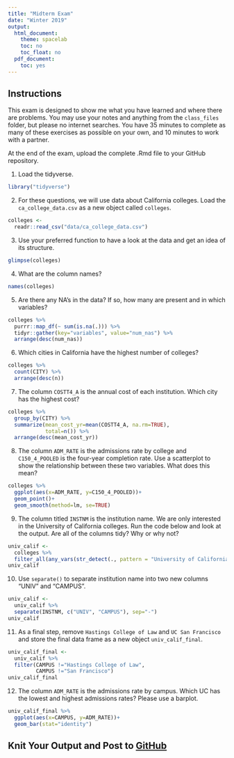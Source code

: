 ```yaml
---
title: "Midterm Exam"
date: "Winter 2019"
output:
  html_document:
    theme: spacelab
    toc: no
    toc_float: no
  pdf_document:
    toc: yes
---
```


## Instructions
This exam is designed to show me what you have learned and where there are problems. You may use your notes and anything from the `class_files` folder, but please no internet searches. You have 35 minutes to complete as many of these exercises as possible on your own, and 10 minutes to work with a partner.  

At the end of the exam, upload the complete .Rmd file to your GitHub repository.  

1. Load the tidyverse.
```r
library("tidyverse")
```

2. For these questions, we will use data about California colleges. Load the `ca_college_data.csv` as a new object called `colleges`.
```r
colleges <- 
  readr::read_csv("data/ca_college_data.csv")
```

3. Use your preferred function to have a look at the data and get an idea of its structure.
```r
glimpse(colleges)
```

4. What are the column names?
```r
names(colleges)
```

5. Are there any NA's in the data? If so, how many are present and in which variables?
```r
colleges %>% 
  purrr::map_df(~ sum(is.na(.))) %>% 
  tidyr::gather(key="variables", value="num_nas") %>% 
  arrange(desc(num_nas))
```

6. Which cities in California have the highest number of colleges?
```r
colleges %>% 
  count(CITY) %>% 
  arrange(desc(n))
```

7. The column `COSTT4_A` is the annual cost of each institution. Which city has the highest cost?
```r
colleges %>% 
  group_by(CITY) %>% 
  summarize(mean_cost_yr=mean(COSTT4_A, na.rm=TRUE),
            total=n()) %>% 
  arrange(desc(mean_cost_yr))
```

8. The column `ADM_RATE` is the admissions rate by college and `C150_4_POOLED` is the four-year completion rate. Use a scatterplot to show the relationship between these two variables. What does this mean?
```r
colleges %>% 
  ggplot(aes(x=ADM_RATE, y=C150_4_POOLED))+
  geom_point()+
  geom_smooth(method=lm, se=TRUE)
```

9. The column titled `INSTNM` is the institution name. We are only interested in the University of California colleges. Run the code below and look at the output. Are all of the columns tidy? Why or why not?
```r
univ_calif <- 
  colleges %>% 
  filter_all(any_vars(str_detect(., pattern = "University of California")))
univ_calif
```

10. Use `separate()` to separate institution name into two new columns "UNIV" and "CAMPUS".
```r
univ_calif <- 
  univ_calif %>% 
  separate(INSTNM, c("UNIV", "CAMPUS"), sep="-")
univ_calif
```

11. As a final step, remove `Hastings College of Law` and `UC San Francisco` and store the final data frame as a new object `univ_calif_final`.
```r
univ_calif_final <- 
  univ_calif %>% 
  filter(CAMPUS !="Hastings College of Law",
         CAMPUS !="San Francisco")
univ_calif_final
```

12. The column `ADM_RATE` is the admissions rate by campus. Which UC has the lowest and highest admissions rates? Please use a barplot.
```r
univ_calif_final %>% 
  ggplot(aes(x=CAMPUS, y=ADM_RATE))+
  geom_bar(stat="identity")
```

## Knit Your Output and Post to [GitHub](https://github.com/FRS417-DataScienceBiologists)